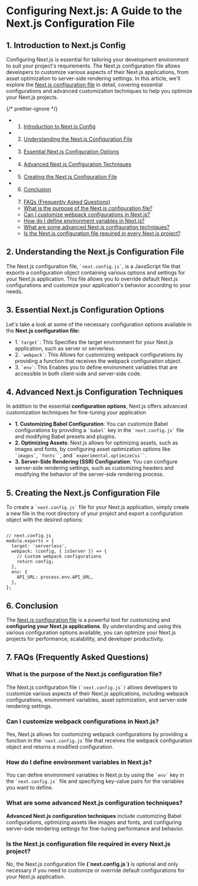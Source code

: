 

# Configuring Next.js: A Guide to the Next.js Configuration File

## 1. <a name='IntroductiontoNext.jsConfig'></a>Introduction to Next.js Config

Configuring Next.js is essential for tailoring your development environment to suit your project's requirements. The Next.js configuration file allows developers to customize various aspects of their Next.js applications, from asset optimization to server-side rendering settings. In this article, we'll explore the [Next.js configuration file](https://nextjs.org/docs/pages/building-your-application/configuring) in detail, covering essential configurations and advanced customization techniques to help you optimize your Next.js projects.

<MDXImage
  src={SEO_OBJ.NEXTJS_CONFIG.featuredImage}
  alt={SEO_OBJ.NEXTJS_CONFIG.featuredImageAltText}
  title={SEO_OBJ.NEXTJS_CONFIG.featuredImageAltText}
  extraStyling="mb-4"
/>

{/* prettier-ignore */}
<TOC>

- 1. [Introduction to Next.js Config](#IntroductiontoNext.jsConfig)
- 2. [Understanding the Next.js Configuration File](#UnderstandingtheNext.jsConfigurationFile)
- 3. [Essential Next.js Configuration Options](#EssentialNext.jsConfigurationOptions)
- 4. [Advanced Next.js Configuration Techniques](#AdvancedNext.jsConfigurationTechniques)
- 5. [Creating the Next.js Configuration File](#CreatingtheNext.jsConfigurationFile)
- 6. [Conclusion](#Conclusion)
- 7. [FAQs (Frequently Asked Questions)](#FAQsFrequentlyAskedQuestions)
  - [What is the purpose of the Next.js configuration file?](#WhatisthepurposeoftheNext.jsconfigurationfile)
  - [Can I customize webpack configurations in Next.js?](#CanIcustomizewebpackconfigurationsinNext.js)
  - [How do I define environment variables in Next.js?](#HowdoIdefineenvironmentvariablesinNext.js)
  - [What are some advanced Next.js configuration techniques?](#WhataresomeadvancedNext.jsconfigurationtechniques)
  - [Is the Next.js configuration file required in every Next.js project?](#IstheNext.jsconfigurationfilerequiredineveryNext.jsproject)

</TOC>

## 2. <a name='UnderstandingtheNext.jsConfigurationFile'></a>Understanding the Next.js Configuration File

The Next.js configuration file, `` `next.config.js` ``, is a JavaScript file that exports a configuration object containing various options and settings for your Next.js application. This file allows you to override default Next.js configurations and customize your application's behavior according to your needs.

## 3. <a name='EssentialNext.jsConfigurationOptions'></a>Essential Next.js Configuration Options

Let's take a look at some of the necessary configuration options available in the **Next.js configuration file:**

- 1.`` `target` ``: This Specifies the target environment for your Next.js application, such as server or serverless.
- 2\. `` `webpack` ``: This Allows for customizing webpack configurations by providing a function that receives the webpack configuration object.
- 3\. `` `env` ``: This Enables you to define environment variables that are accessible in both client-side and server-side code.

## 4. <a name='AdvancedNext.jsConfigurationTechniques'></a>Advanced Next.js Configuration Techniques

In addition to the essential **configuration options**, Next.js offers advanced customization techniques for fine-tuning your application

- **1\. Customizing Babel Configuration**: You can customize Babel configurations by providing a `` `babel` `` key in the `` `next.config.js` `` file and modifying Babel presets and plugins.
- **2\. Optimizing Assets**: Next.js allows for optimizing assets, such as images and fonts, by configuring asset optimization options like `` `images` ``, ``` `fonts`` ```, and ``` `experimental.optimizeCss`` ```.
- **3\. Server-Side Rendering (SSR) Configuration**: You can configure server-side rendering settings, such as customizing headers and modifying the behavior of the server-side rendering process.

## 5. <a name='CreatingtheNext.jsConfigurationFile'></a>Creating the Next.js Configuration File

To create a `` `next.config.js` `` file for your Next.js application, simply create a new file in the root directory of your project and export a configuration object with the desired options:

```

// next.config.js
module.exports = {
  target: 'serverless',
  webpack: (config, { isServer }) => {
    // Custom webpack configurations
    return config;
  },
  env: {
    API_URL: process.env.API_URL,
  },
};

```

## 6. <a name='Conclusion'></a>Conclusion

The [Next.js configuration file](https://nextjs.org/docs/pages/building-your-application/configuring) is a powerful tool for customizing and **configuring your Next.js applications**. By understanding and using this various configuration options available, you can optimize your Next.js projects for performance, scalability, and developer productivity.

## 7. <a name='FAQsFrequentlyAskedQuestions'></a>FAQs (Frequently Asked Questions)

### <a name='WhatisthepurposeoftheNext.jsconfigurationfile'></a>What is the purpose of the Next.js configuration file?

The Next.js configuration file `` (`next.config.js`) `` allows developers to customize various aspects of their Next.js applications, including webpack configurations, environment variables, asset optimization, and server-side rendering settings.

### <a name='CanIcustomizewebpackconfigurationsinNext.js'></a>Can I customize webpack configurations in Next.js?

Yes, Next.js allows for customizing webpack configurations by providing a function in the `` `next.config.js` ``file that receives the webpack configuration object and returns a modified configuration.

### <a name='HowdoIdefineenvironmentvariablesinNext.js'></a>How do I define environment variables in Next.js?

You can define environment variables in Next.js by using the `` `env` `` key in the `` `next.config.js` `` file and specifying key-value pairs for the variables you want to define.

### <a name='WhataresomeadvancedNext.jsconfigurationtechniques'></a>What are some advanced Next.js configuration techniques?

**Advanced Next.js configuration techniques** include customizing Babel configurations, optimizing assets like images and fonts, and configuring server-side rendering settings for fine-tuning performance and behavior.

### <a name='IstheNext.jsconfigurationfilerequiredineveryNext.jsproject'></a>Is the Next.js configuration file required in every Next.js project?

No, the Next.js configuration file **(\`next.config.js\`)** is optional and only necessary if you need to customize or override default configurations for your Next.js application.
